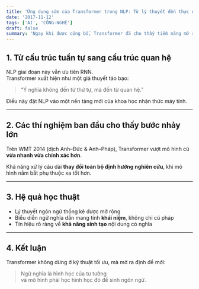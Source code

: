 ```yaml
---
title: 'Ứng dụng sớm của Transformer trong NLP: Từ lý thuyết đến thực nghiệm'
date: '2017-11-12'
tags: ['AI', 'CÔNG-NGHỆ']
draft: false
summary: 'Ngay khi được công bố, Transformer đã cho thấy tiềm năng mở rộng từ phân tích ngôn ngữ sang học biểu diễn ngữ nghĩa toàn diện.'
---
```


## 1. Từ cấu trúc tuần tự sang cấu trúc quan hệ

NLP giai đoạn này vẫn ưu tiên RNN.  
Transformer xuất hiện như một giả thuyết táo bạo:

> “Ý nghĩa không đến từ thứ tự, mà đến từ quan hệ.”

Điều này đặt NLP vào một nền tảng mới của khoa học nhận thức máy tính.

---

## 2. Các thí nghiệm ban đầu cho thấy bước nhảy lớn

Trên WMT 2014 (dịch Anh–Đức & Anh–Pháp),
Transformer vượt mô hình cũ **vừa nhanh vừa chính xác hơn**.

Khả năng xử lý câu dài **thay đổi toàn bộ định hướng nghiên cứu**,
khi mô hình nắm bắt phụ thuộc xa tốt hơn.

---

## 3. Hệ quả học thuật

- Lý thuyết ngôn ngữ thống kê được mở rộng
- Biểu diễn ngữ nghĩa dần mang tính **khái niệm**, không chỉ cú pháp  
- Tín hiệu rõ ràng về **khả năng sinh tạo** nội dung có nghĩa

---

## 4. Kết luận

Transformer không dừng ở kỹ thuật tối ưu,
mà mở ra định đề mới:

> Ngữ nghĩa là hình học của tư tưởng  
> và mô hình phải học hình học đó để sinh ngôn ngữ.
